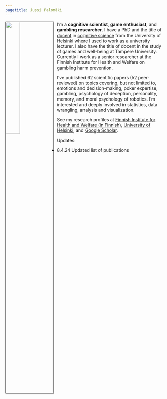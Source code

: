 ```yaml
---
pagetitle: Jussi Palomäki
---
```


<link rel="stylesheet" href="styles.css" type="text/css">

<img src="jussikuva2.jpg" style="width:30%; border:1px solid; margin-right: 10px" align="left"></td>

I'm a <b>cognitive scientist</b>, <b>game enthusiast</b>, and <b>gambling researcher</b>. I have a PhD and the title of <a href="https://www.helsinki.fi/en/about-us/people/researchers-and-teachers/docents">docent</a href> in <a href="https://en.wikipedia.org/wiki/Cognitive_science" target="_blank">cognitive science</a href> from the University of Helsinki where I used to work as a university lecturer. I also have the title of docent in the study of games and well-being at Tampere University. Currently I work as a senior researcher at the Finnish Institute for Health and Welfare on gambling harm prevention. 



I've published 62 scientific papers (52 peer-reviewed) on topics covering, but not limited to, emotions and decision-making, poker expertise, gambling, psychology of deception, personality, memory, and moral psychology of robotics. I'm interested and deeply involved in statistics, data wrangling, analysis and visualization.

See my research profiles at <a href="https://thl.fi/fi/thl/organisaatio/osastot-ja-yksikot/hyvinvointivaikuttajat/hyvinvoinnin-ja-terveyden-edistaminen/henkilosto/jussi-palomaki" target="_blank">Finnish Institute for Health and Welfare (in Finnish)</a href>, <a href="https://researchportal.helsinki.fi/en/persons/jussi-petteri-palomäki" target="_blank">University of Helsinki</a href>, and <a href="https://scholar.google.fi/citations?user=oKOImCYAAAAJ&hl=fi&oi=ao" target="_blank">Google Scholar</a href>.

Updates:

- 8.4.24 Updated list of publications

<br>
<br>
<br>

